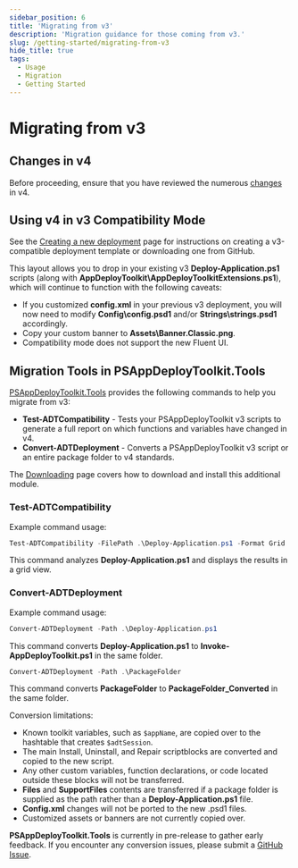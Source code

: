 ```yaml
---
sidebar_position: 6
title: 'Migrating from v3'
description: 'Migration guidance for those coming from v3.'
slug: /getting-started/migrating-from-v3
hide_title: true
tags:
  - Usage
  - Migration
  - Getting Started
---
```


# Migrating from v3

## Changes in v4

Before proceeding, ensure that you have reviewed the numerous [changes](../getting-started/changes-in-v4.mdx) in v4.

## Using v4 in v3 Compatibility Mode

See the [Creating a new deployment](../getting-started/creating-a-new-deployment.mdx) page for instructions on creating a v3-compatible deployment template or downloading one from GitHub.

This layout allows you to drop in your existing v3 **Deploy-Application.ps1** scripts (along with **AppDeployToolkit\AppDeployToolkitExtensions.ps1**), which will continue to function with the following caveats:

- If you customized **config.xml** in your previous v3 deployment, you will now need to modify **Config\config.psd1** and/or **Strings\strings.psd1** accordingly.
- Copy your custom banner to **Assets\Banner.Classic.png**.
- Compatibility mode does not support the new Fluent UI.

## Migration Tools in PSAppDeployToolkit.Tools

[PSAppDeployToolkit.Tools](https://github.com/PSAppDeployToolkit/PSAppDeployToolkit.Tools) provides the following commands to help you migrate from v3:

- **Test-ADTCompatibility** - Tests your PSAppDeployToolkit v3 scripts to generate a full report on which functions and variables have changed in v4.
- **Convert-ADTDeployment** - Converts a PSAppDeployToolkit v3 script or an entire package folder to v4 standards.

The [Downloading](../getting-started/download.mdx) page covers how to download and install this additional module.

### Test-ADTCompatibility

Example command usage:

```powershell
Test-ADTCompatibility -FilePath .\Deploy-Application.ps1 -Format Grid
```

This command analyzes **Deploy-Application.ps1** and displays the results in a grid view.

### Convert-ADTDeployment

Example command usage:

```powershell
Convert-ADTDeployment -Path .\Deploy-Application.ps1
```
This command converts **Deploy-Application.ps1** to **Invoke-AppDeployToolkit.ps1** in the same folder.

```powershell
Convert-ADTDeployment -Path .\PackageFolder
```
This command converts **PackageFolder** to **PackageFolder_Converted** in the same folder.

Conversion limitations:

- Known toolkit variables, such as `$appName`, are copied over to the hashtable that creates `$adtSession`.
- The main Install, Uninstall, and Repair scriptblocks are converted and copied to the new script.
- Any other custom variables, function declarations, or code located outside these blocks will not be transferred.
- **Files** and **SupportFiles** contents are transferred if a package folder is supplied as the path rather than a **Deploy-Application.ps1** file.
- **Config.xml** changes will not be ported to the new .psd1 files.
- Customized assets or banners are not currently copied over.

**PSAppDeployToolkit.Tools** is currently in pre-release to gather early feedback. If you encounter any conversion issues, please submit a [GitHub Issue](https://github.com/PSAppDeployToolkit/PSAppDeployToolkit.Tools/issues).
